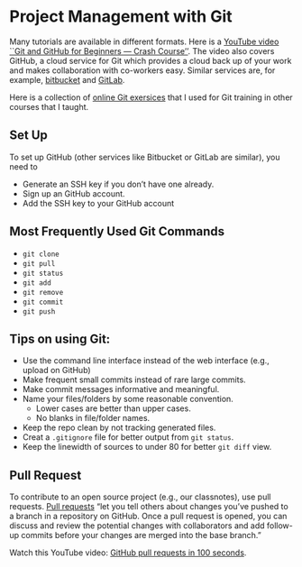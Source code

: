 # Project Management with Git

Many tutorials are available in different formats. Here is a [YouTube video
``Git and GitHub for Beginners --- Crash
Course''](https://www.youtube.com/watch?v=RGOj5yH7evk).
The video also covers GitHub, a cloud service for Git which provides a cloud
back up of your work and makes collaboration with co-workers easy. Similar
services are, for example, [bitbucket](bitbucket.org) and [GitLab](gitlab.com).


Here is a collection of [online Git exersices](https://gitexercises.fracz.com)
that I used for Git training in other courses that I taught.


## Set Up

To set up GitHub (other services like Bitbucket or GitLab are similar), you need to

+ Generate an SSH key if you don't have one already.
+ Sign up an GitHub account.
+ Add the SSH key to your GitHub account


## Most Frequently Used Git Commands

+ `git clone`
+ `git pull`
+ `git status`
+ `git add`
+ `git remove`
+ `git commit`
+ `git push`

## Tips on using Git:

+ Use the command line interface instead of the web interface (e.g., upload on GitHub)
+ Make frequent small commits instead of rare large commits.
+ Make commit messages informative and meaningful.
+ Name your files/folders by some reasonable convention. 
    - Lower cases are better than upper cases.
    - No blanks in file/folder names.
+ Keep the repo clean by not tracking generated files.
+ Creat a `.gitignore` file for better output from `git status`.
+ Keep the linewidth of sources to under 80 for better `git diff` view.


## Pull Request
To contribute to an open source project (e.g., our classnotes), use pull
requests. [Pull requests](https://docs.github.com/en/pull-requests/collaborating-with-pull-requests/proposing-changes-to-your-work-with-pull-requests/about-pull-requests)
"let you tell others about changes you've pushed to a branch in a repository on
GitHub. Once a pull request is opened, you can discuss and review the potential
changes with collaborators and add follow-up commits before your changes are
merged into the base branch."

Watch this YouTube video: [GitHub pull requests in 100 seconds](https://youtu.be/8lGpZkjnkt4).
